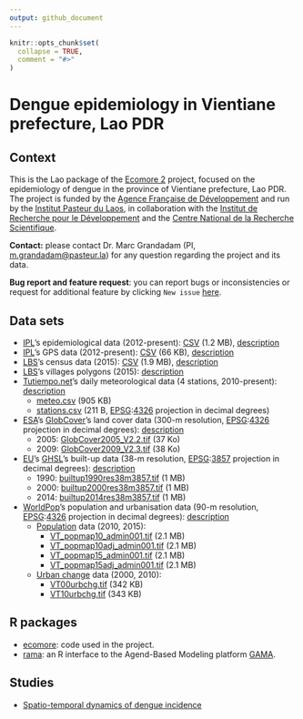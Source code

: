```yaml
---
output: github_document
---
```


<!-- README.md is generated from README.Rmd. Please edit that file -->

```r
knitr::opts_chunk$set(
  collapse = TRUE,
  comment = "#>"
)
```
# Dengue epidemiology in Vientiane prefecture, Lao PDR

<!-- badges: start -->
<!-- badges: end -->

## Context

This is the Lao package of the [Ecomore 2](http://www.ecomore.org) project,
focused on the epidemiology of dengue in the province of Vientiane prefecture,
Lao PDR. The project is funded by the
[Agence Française de Développement](https://afd.fr) and run by the
[Institut Pasteur du Laos](http://www.pasteur.la), in collaboration with the
[Institut de Recherche pour le Développement](https://en.ird.fr) and the
[Centre National de la Recherche Scientifique](http://www.cnrs.fr).

**Contact:** please contact Dr. Marc Grandadam (PI, <m.grandadam@pasteur.la>)
for any question regarding the project and its data.

**Bug report and feature request**: you can report bugs or inconsistencies or 
request for additional feature by clicking `New issue` 
[here](https://github.com/ecomore2/ecomore2.github.io/issues).

## Data sets

* [IPL](http://www.pasteur.la)'s epidemiological data (2012-present): [CSV](https://raw.githubusercontent.com/ecomore2/pacs/master/data/pacs.csv) (1.2 MB), [description](https://ecomore2.github.io/pacs)
* [IPL](http://www.pasteur.la)'s GPS data (2012-present): [CSV](https://raw.githubusercontent.com/ecomore2/gps/master/data/gps.csv) (66 KB), [description](https://ecomore2.github.io/gps)
* [LBS](https://www.lsb.gov.la)'s census data (2015): [CSV](https://raw.githubusercontent.com/ecomore2/census/master/data/census.csv) (1.9 MB), [description](https://ecomore2.github.io/census)
* [LBS](https://www.lsb.gov.la)'s villages polygons (2015): [description](https://ecomore2.github.io/villages-polygons)
* [Tutiempo.net](https://en.tutiempo.net)'s daily meteorological data (4 stations, 2010-present): [description](https://ecomore2.github.io/meteo)
   + [meteo.csv](https://raw.githubusercontent.com/ecomore2/meteo/master/data/meteo.csv) (905 KB)
   + [stations.csv](https://raw.githubusercontent.com/ecomore2/meteo/master/data/stations.csv) (211 B, [EPSG](http://www.epsg.org):[4326](https://epsg.io/4326) projection in decimal degrees)
* [ESA](https://www.esa.int)'s
  [GlobCover](http://due.esrin.esa.int/page_globcover.php)'s land cover data (300-m resolution, [EPSG](http://www.epsg.org):[4326](https://epsg.io/4326) projection in decimal degrees): 
  [description](https://ecomore2.github.io/globcover)
   + 2005: [GlobCover2005_V2.2.tif](https://www.dropbox.com/s/gp790fng3awwb7t/Globcover2005_V2.2.tif?raw=1) (37 Ko)
   + 2009: [GlobCover2009_V2.3.tif](https://www.dropbox.com/s/d2fdtq8jofs38tf/Globcover2009_V2.3.tif?raw=1) (38 Ko)
* [EU](https://ec.europa.eu/jrc/en)'s
  [GHSL](https://ghsl.jrc.ec.europa.eu)'s built-up data (38-m resolution, [EPSG](http://www.epsg.org):[3857](https://epsg.io/3857) projection in decimal degrees): [description](https://ecomore2.github.io/ghsl)
   + 1990: [builtup1990res38m3857.tif](https://www.dropbox.com/s/4sxdsmj0s2nxy5c/builtup1990res38m3857.tif?raw=1) (1 MB)
   + 2000: [builtup2000res38m3857.tif](https://www.dropbox.com/s/en0u787brvk75pe/builtup2000res38m3857.tif?raw=1) (1 MB)
   + 2014: [builtup2014res38m3857.tif](https://www.dropbox.com/s/0jxx754zudgldf2/builtup2014res38m3857.tif?raw=1) (1 MB)
* [WorldPop](https://www.worldpop.org)'s population and urbanisation data (90-m resolution, [EPSG](http://www.epsg.org):[4326](https://epsg.io/4326) projection in decimal degrees): [description](https://ecomore2.github.io/worldpop)
   + [Population](https://www.worldpop.org/geodata/summary?id=61) data (2010, 2015):
      - [VT_popmap10_admin001.tif](https://www.dropbox.com/s/b1byouuilije6ly/VT_popmap10_admin001.tif?raw=1) (2.1 MB)
      - [VT_popmap10adj_admin001.tif](https://www.dropbox.com/s/9ottfpf34oznywx/VT_popmap10adj_admin001.tif?raw=1) (2.1 MB)
      - [VT_popmap15_admin001.tif](https://www.dropbox.com/s/kc8rq5mh6tq2sxk/VT_popmap15_admin001.tif?raw=1) (2.1 MB)
      - [VT_popmap15adj_admin001.tif](https://www.dropbox.com/s/snthubnbx2i4en5/VT_popmap15adj_admin001.tif?raw=1) (2.1 MB)
   + [Urban change](https://www.worldpop.org/geodata/summary?id=1228) data (2000, 2010):
      - [VT00urbchg.tif](https://www.dropbox.com/s/wdl4mqvod5w0x2t/VT00urbchg.tif?raw=1) (342 KB)
      - [VT10urbchg.tif](https://www.dropbox.com/s/n8hqh2vs6b72fmi/VT10urbchg.tif?raw=1) (343 KB)

## R packages

* [ecomore](https://ecomore2.github.io/ecomore): code used in the project.
* [rama](https://r-and-gama.github.io/rama): an R interface to the Agend-Based
Modeling platform [GAMA](https://gama-platform.github.io).

## Studies

* [Spatio-temporal dynamics of dengue incidence](https://ecomore2.github.io/spatio-temporal-description)